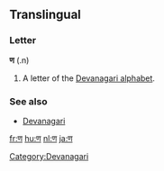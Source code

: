 {{also|प}}
==Translingual==

===Letter===
'''ण''' (.n)

# A letter of the [[Devanagari alphabet]].

===See also===
* [[w:Devanagari|Devanagari]]

[[Category:Devanagari]]

[[fr:ण]]
[[hu:ण]]
[[nl:ण]]
[[ja:ण]]